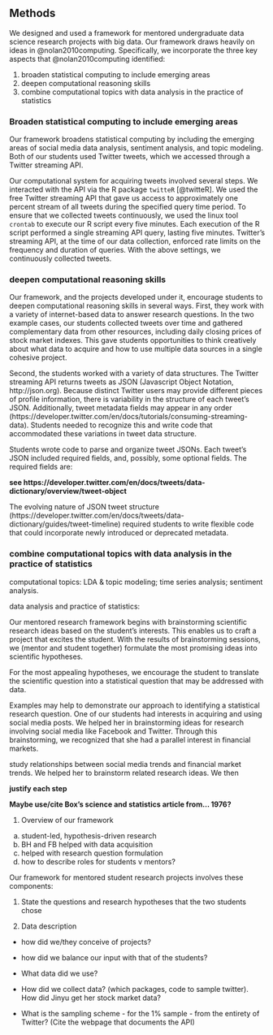 ## Methods

We designed and used a framework for mentored undergraduate data science research 
projects with big data. Our framework draws heavily on ideas in @nolan2010computing. 
Specifically, we incorporate the three key aspects that @nolan2010computing identified: 

1. broaden statistical computing to include emerging areas
1. deepen computational reasoning skills
1. combine computational topics with data analysis in the practice of statistics

### Broaden statistical computing to include emerging areas

Our framework broadens statistical computing by including the emerging areas of
social media data analysis, sentiment analysis, and topic modeling. 
Both of our students used Twitter tweets, which we accessed through a Twitter 
streaming API. 

Our computational system for acquiring tweets involved several steps. We interacted 
with the API via the R package `twitteR` [@twitteR]. We used the free Twitter streaming 
API that gave us access to approximately one percent stream of all tweets during the 
specified query time period. To ensure that we collected tweets continuously, we used 
the linux tool `crontab` to execute our R script every five minutes. Each execution of 
the R script performed a single streaming API query, lasting five minutes. Twitter's 
streaming API, at the time of our data collection, enforced rate limits on the 
frequency and duration of queries. With the above settings, we continuously collected 
tweets. 


### deepen computational reasoning skills

Our framework, and the projects developed under it, encourage students to deepen 
computational reasoning skills in several ways. First, they work with a variety of 
internet-based data to answer research questions. In the two example cases, our 
students collected tweets over time and gathered complementary data from other 
resources, including daily closing prices of stock market indexes. This gave students 
opportunities to think creatively about what data to acquire and how to use multiple 
data sources in a single cohesive project. 

Second, the students worked with a variety of data structures. 
The Twitter streaming 
API returns tweets as JSON (Javascript Object Notation, http://json.org). Because 
distinct Twitter users may provide 
different pieces of profile information, there is variability in the structure of 
each tweet's JSON. Additionally, tweet metadata fields may appear in any order (https://developer.twitter.com/en/docs/tutorials/consuming-streaming-data). 
Students needed to recognize this and write code that 
accommodated these variations in tweet data structure.

Students wrote code to parse and organize tweet JSONs. Each tweet's JSON included required fields, and, possibly, some optional fields. The required fields are:

**see https://developer.twitter.com/en/docs/tweets/data-dictionary/overview/tweet-object**


The evolving nature of JSON tweet structure 
(https://developer.twitter.com/en/docs/tweets/data-dictionary/guides/tweet-timeline) 
required students to write flexible code that could incorporate newly introduced 
or deprecated metadata. 







### combine computational topics with data analysis in the practice of statistics

computational topics: LDA & topic modeling; time series analysis; sentiment analysis.



data analysis and practice of statistics: 


Our mentored research framework begins with brainstorming scientific research ideas 
based on the student's interests. This enables us to craft a project that excites the 
student. With the results of brainstorming sessions, we (mentor and student together) 
formulate the most promising ideas into scientific hypotheses. 

For the most appealing 
hypotheses, we encourage the student to translate the scientific question into a 
statistical question that may be addressed with data. 

Examples may help to demonstrate our approach to identifying a statistical research 
question. One of our students had interests in acquiring and using social media posts. 
We helped her in brainstorming ideas for research involving social media like Facebook 
and Twitter. Through this brainstorming, we recognized that she had a parallel interest 
in financial markets. 

study relationships between social media trends and financial market trends. We helped 
her to brainstorm related research ideas. We then 


**justify each step**

**Maybe use/cite Box's science and statistics article from... 1976?**











1. Overview of our framework
  a. student-led, hypothesis-driven research
  b. BH and FB helped with data acquisition
  c. helped with research question formulation
  d. how to describe roles for students v mentors?

Our framework for mentored student research projects involves these components:

    


1. State the questions and research hypotheses that the two students chose
  
1. Data description


  





- how did we/they conceive of projects?




- how did we balance our input with that of the students?
- What data did we use?
- How did we collect data? (which packages, code to sample twitter). How did Jinyu get her stock market data? 
- What is the sampling scheme - for the 1% sample - from the entirety of Twitter? (Cite the webpage that documents the API)



